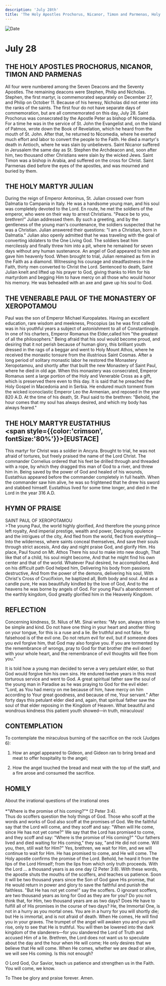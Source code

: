 ```yaml
---
description: 'July 28th'
title: 'The Holy Apostles Prochorus, Nicanor, Timon and Parmenas, Holy Martyr Julian, Venerable Paul of Xeropotamou'
---
```


<CustomPaginator />
<RunningHead />

<Image src="/title-imprint.png" height={68} width={50} alt="Date" className="title-imprint"/>

# <div id="date">July <Image className="four-dot" src="/four-dot.png" height={15} width={15} alt="" />28</div>

## THE HOLY APOSTLES PROCHORUS, NICANOR, TIMON AND PARMENAS

All four were numbered among the Seven Deacons and the Seventy Apostles. The remaining deacons were Stephen, Philip and Nicholas. Stephen, the first martyr, is commemorated separately on December 27, and Philip on October 11. Because of his heresy, Nicholas did not enter into the ranks of the saints. The first four do not have separate days of commemoration, but are all commemorated on this day, July 28. Saint Prochorus was consecrated by the Apostle Peter as bishop of Nicomedia. For a time he was in the service of St. John the Evangelist and, on the Island of Patmos, wrote down the Book of Revelation, which he heard from the mouth of St. John. After that, he returned to Nicomedia, where he exerted much effort and labor to convert the people to the Faith. He died a martyr's death in Antioch, where he was slain by unbelievers. Saint Nicanor suffered in Jerusalem the same day as St. Stephen the Archdeacon and, soon after him, two thousand other Christians were slain by the wicked Jews. Saint Timon was a bishop in Arabia, and suffered on the cross for Christ. Saint Parmenas died before the eyes of the apostles, and was mourned and buried by them.

## THE HOLY MARTYR JULIAN

During the reign of Emperor Antoninus, St. Julian crossed over from Dalmatia to Campania in Italy. He was a handsome young man, and his soul was completely devoted to the Lord. En route, he met the soldiers of the emperor, who were on their way to arrest Christians. "Peace be to you, brethren!" Julian addressed them. By such a greeting, and by the gentleness of the young man's countenance, the soldiers suspected that he was a Christian. Julian answered their questions: "I am a Christian, born in Dalmatia." Julian also openly admitted that he was traveling with the goal of converting idolaters to the One Living God. The soldiers beat him mercilessly and finally threw him into a pit, where he remained for seven days without any human sustenance. An angel of God appeared to him and gave him heavenly food. When brought to trial, Julian remained as firm in the Faith as a diamond. Witnessing his courage and steadfastness in the Faith, thirty men converted to Christ the Lord. Sentenced to death, Saint Julian knelt and lifted up his prayer to God, giving thanks to Him for his martyrdom and begging Him to have mercy on all those who would honor his memory. He was beheaded with an axe and gave up his soul to God.

## THE VENERABLE PAUL OF THE MONASTERY OF XEROPOTAMOU

Paul was the son of Emperor Michael Kuropalates. Having an excellent education, rare wisdom and meekness, Procopius (as he was first called) was in his youthful years a subject of astonishment to all of Constantinople. In one of his charters, Emperor Romanus the Elder,called him "the greatest of all the philosophers." Being afraid that his soul would become proud, and desiring that it not perish because of human glory, this brilliant youth dressed in the rags of a beggar and went to Holy Mount Athos, where he received the monastic tonsure from the illustrious Saint Cosmas. After a long period of solitary monastic labor he restored the Monastery Xeropotamou, and shortly after that built the new Monastery of Saint Paul, where he died in old age. When this monastery was consecrated, Emperor Romanus sent a large portion of the Holy and Venerable Cross as a gift, which is preserved there even to this day. It is said that he preached the Holy Gospel in Macedonia and in Serbia. He endured much torment from the wicked iconoclastic Emperor Leo the Armenian, and reposed in the year 820 A.D. At the time of his death, St. Paul said to the brethren: "Behold, the hour comes that my soul has always desired, and which my body has always feared."

## THE HOLY MARTYR EUSTATHIUS <br /><span style={{color:'crimson', fontSize:'80%'}}>[EUSTACE]</span>

This martyr for Christ was a soldier in Ancyra. Brought to trial, he was not afraid of tortures, but freely praised the name of the Lord Christ. The commander Cornelius ordered that his feet be drilled through and threaded with a rope, by which they dragged this man of God to a river, and threw him in. Being saved by the power of God and healed of his wounds, Eustathius appeared before the commander completely in full health. When the commander saw him alive, he was so frightened that he drew his sword and stabbed himself. Eustathius lived for some time longer, and died in the Lord in the year 316 A.D.


## HYMN OF PRAISE
<div style={{textAlign:'center', color:'crimson', fontWeight:'bold'}}>
SAINT PAUL OF XEROPOTAMOU
</div>
>The young Paul, the world highly glorified,  
And therefore the young prince left royalty,  
And imperial prestige, wealth and power,  
Decaying opulence and the intrigues of the city,  
And fled from the world, fled from everything—  
Into the wilderness, where saints conceal themselves,  
And save their souls through strict ascesis,  
And day and night praise God, and glorify Him.  
His place, Paul found on Mt. Athos  
There his soul to make into new dough,  
That like that of a child, his soul might become,  
And that he might find his own center and that of the world.  
Whatever Paul desired, he accomplished,  
And on his difficult path God helped him,  
Delivering his body from passions destructive,  
And from the power of the demons, delivering his soul,  
With Christ's Cross of Crucifixion, he baptized all,  
Both body and soul. And as a candle pure,  
He was beautifully kindled by the love of God,  
And to the heavens he was borne by angels of God.  
For young Paul's abandonment of the earthly kingdom,  
God greatly glorified him in the Heavenly Kingdom.  


## REFLECTION

Concerning kindness, St. Nilus of Mt. Sinai writes: "My son, always strive to be simple and kind. Do not have one thing in your heart and another thing on your tongue, for this is a ruse and a lie. Be truthful and not false, for falsehood is of the evil one. Do not return evil for evil, but if someone does you evil forgive him, that God may also forgive you. If you are tormented by the remembrance of wrongs, pray to God for that brother (the evil doer) with your whole heart, and the remembrance of evil thoughts will flee from you."

It is told how a young man decided to serve a very petulant elder, so that God would forgive him his own sins. He endured twelve years in this most torturous service and went to God. A great spiritual father saw the soul of the young man in Paradise as he was praying to God for the evil elder: "Lord, as You had mercy on me because of him, have mercy on him according to Your great goodness, and because of me, Your servant." After forty days this petulant elder died and, again, that spiritual father saw the soul of that elder reposing in the Kingdom of Heaven. What beautiful and wondrous kindness this patient youth showed—in truth, miraculous!


## CONTEMPLATION

To contemplate the miraculous burning of the sacrifice on the rock (Judges 6):

1. How an angel appeared to Gideon, and Gideon ran to bring bread and meat to offer hospitality to the angel;

2. How the angel touched the bread and meat with the top of the staff, and a fire arose and consumed the sacrifice.


## HOMILY
<div style={{textAlign:'center', color:'crimson', fontWeight:'bold'}}>
About the irrational questions of the irrational ones
</div>
<br />
<div style={{textAlign:'right'}}>
*"Where is the promise of his coming?"* (2 Peter 3:4).
</div>
Thus do scoffers question the holy things of God. Those who scoff at the words and works of God also scoff at the promises of God. We the faithful say that the Lord will come, and they scoff and say: "When will He come, since He has not yet come?" We say that the Lord has promised to come, and they scoff and say: "Where is the promise of His coming?" "Our fathers lived and died waiting for His coming," they say, "and He did not come. Will you, then, still wait for Him?" Yes, brethren, we wait for Him, and we will continue to wait for Him. He has promised to come, and He will come. The Holy apostle confirms the promise of the Lord. Behold, he heard it from the lips of the Lord Himself; from the lips from which only truth proceeds. With the Lord ... a thousand years is as one day (2 Peter 3:8). With these words, the apostle shuts the mouths of the scoffers, and teaches us patience. Soon it will be two thousand years since the Son of God gave His promise, that He would return in power and glory to save the faithful and punish the faithless. "But He has not yet come!" say the scoffers. O ignorant scoffers, are two thousand years as long for God as they are for you? Do you not think that, for Him, two thousand years are as two days? Does He have to fulfill all of His promises in the course of two days? He, the Immortal One, is not in a hurry as you mortal ones. You are in a hurry for you will shortly die; but He is immortal, and is not afraid of death. When He comes, He will find you in your graves. The trumpet of the angel will awaken you and you will rise, only to see that He is truthful. You will then be lowered into the dark kingdom of the slanderers—for you slandered the Lord of Truth and accused Him of a lie. Brethren, the Lord does not want us to speculate about the day and the hour when He will come; He only desires that we believe that He will come. When He comes, whether we are dead or alive, we will see His coming. Is this not enough?

O Lord God, Our Savior, teach us patience and strengthen us in the Faith. You will come, we know.

To Thee be glory and praise forever. Amen.